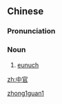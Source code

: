 ==Chinese==
{{zh-forms}}

===Pronunciation===
{{zh-pron
|m=zhōngguān
|cat=n
}}

===Noun===
{{zh-noun}}

# {{lb|zh|archaic}} [[eunuch]]

[[Category:Mandarin archaic terms|zhong1guan1]]

[[zh:中官]]